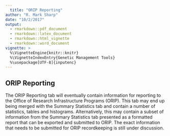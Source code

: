 ```yaml
---
  title: "ORIP Reporting"
author: "R. Mark Sharp"
date: "10/2/2017"
output:
  - rmarkdown::pdf_document
  - rmarkdown::latex_document
  - rmarkdown::html_vignette
  - rmarkdown::word_document
vignette: >
  %\VignetteEngine{knitr::knitr}
  %\VignetteIndexEntry{Genetic Management Tools}
  %\usepackage[UTF-8]{inputenc}
---
```

## ORIP Reporting
The ORIP Reporting tab will eventually contain information for reporting to the
Office of Research Infrastructure Programs (ORIP). This tab may end up being merged
with the Summary Statistics tab and contain a number of statistics, tables and
histograms. Alternatively, this may contain a subset of information from the
Summary Statistics tab presented as a formatted report that can be exported and
submitted to ORIP. The exact information that needs to be submitted for ORIP
recordkeeping is still under discussion.
